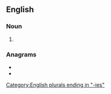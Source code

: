 {{also|idolâtries}}

==English==

===Noun===
{{head|en|noun plural form}}

# {{plural of|idolatry|lang=en}}

===Anagrams===
* {{l|en|editorials}}
* {{l|en|radiolites}}

[[Category:English plurals ending in "-ies"]]